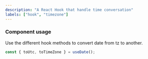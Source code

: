 ```yaml
---
description: "A React Hook that handle time conversation"
labels: ["hook", "timezone"]
---
```


### Component usage

Use the different hook methods to convert date from tz to another.

```js
const { toUtc, toTimeZone } = useDate();
```
